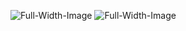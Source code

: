 ![Full-Width-Image](/images/sk_1.png "Full Width Image")
![Full-Width-Image](/images/sk_2.png "Full Width Image")